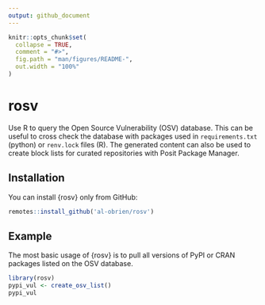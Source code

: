```yaml
---
output: github_document
---
```


<!-- README.md is generated from README.Rmd. Please edit that file -->

```r
knitr::opts_chunk$set(
  collapse = TRUE,
  comment = "#>",
  fig.path = "man/figures/README-",
  out.width = "100%"
)
```

# rosv

Use R to query the Open Source Vulnerability (OSV) database. This can be useful to 
cross check the database with packages used in `requirements.txt` (python) or `renv.lock` files (R).
The generated content can also be used to create block lists for curated repositories with Posit Package Manager.

## Installation

You can install {rosv} only from GitHub:
```r
remotes::install_github('al-obrien/rosv')
```


## Example

The most basic usage of {rosv} is to pull all versions of PyPI or CRAN packages listed 
on the OSV database.

```r
library(rosv)
pypi_vul <- create_osv_list()
pypi_vul
```


